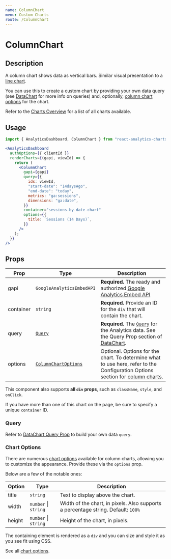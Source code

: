 ```yaml
---
name: ColumnChart
menu: Custom Charts
route: /ColumnChart
---
```



<h1>ColumnChart</h1>

## Description

A column chart shows data as vertical bars. Similar visual presentation to a [line chart](/LineChart).

You can use this to create a custom chart by providing your own data query (see [DataChart](/DataChart) for more info on queries) and,
optionally, [column chart options](https://developers.google.com/chart/interactive/docs/gallery/columnchart#configuration-options) for the chart.

Refer to the [Charts Overview](/charts) for a list of all charts available.

## Usage

```jsx
import { AnalyticsDashboard, ColumnChart } from "react-analytics-charts";
```

```jsx
<AnalyticsDashboard
  authOptions={{ clientId }}
  renderCharts={(gapi, viewId) => {
    return (
      <ColumnChart
        gapi={gapi}
        query={{
          ids: viewId,
          "start-date": "14daysAgo",
          "end-date": "today",
          metrics: "ga:sessions",
          dimensions: "ga:date",
        }}
        container="sessions-by-date-chart"
        options={{
          title: `Sessions (14 Days)`,
        }}
      />
    );
  }}
/>
```

## Props

| Prop      | Type                                                                                                                   | Description                                                                                                                                                                                                                     |
| --------- | ---------------------------------------------------------------------------------------------------------------------- | ------------------------------------------------------------------------------------------------------------------------------------------------------------------------------------------------------------------------------- |
| gapi      | `GoogleAnalyticsEmbedAPI`                                                                                              | **Required.** The ready and authorized [Google Analytics Embed API](https://justinmahar.github.io/react-use-analytics-api/)                                                                                                     |
| container | `string`                                                                                                               | **Required.** Provide an ID for the `div` that will contain the chart.                                                                                                                                                          |
| query     | [`Query`](/DataChart#query-prop)                                                                                       | **Required.** The [`Query`](/DataChart#query-prop) for the Analytics data. See the Query Prop section of [DataChart](/DataChart).                                                                                               |
| options   | [`ColumnChartOptions`](https://developers.google.com/chart/interactive/docs/gallery/columnchart#configuration-options) | Optional. Options for the chart. To determine what to use here, refer to the Configuration Options section for [column charts](https://developers.google.com/chart/interactive/docs/gallery/columnchart#configuration-options). |

This component also supports **all `div` props**, such as `className`, `style`, and `onClick`.

If you have more than one of this chart on the page, be sure to specify a unique `container` ID.

### Query

Refer to [DataChart Query Prop](/DataChart#query-prop) to build your own data `query`.

### Chart Options

There are numerous [chart options](https://developers.google.com/chart/interactive/docs/gallery/columnchart#configuration-options) available for
column charts, allowing you to customize the appearance. Provide these via the `options` prop.

Below are a few of the notable ones:

| Option | Type                     | Description                                                                       |
| ------ | ------------------------ | --------------------------------------------------------------------------------- |
| title  | `string`                 | Text to display above the chart.                                                  |
| width  | `number` &#124; `string` | Width of the chart, in pixels. Also supports a percentage string. Default: `100%` |
| height | `number` &#124; `string` | Height of the chart, in pixels.                                                   |

The containing element is rendered as a `div` and you can size and style it as you see fit using CSS.

See all [chart options](https://developers.google.com/chart/interactive/docs/gallery/columnchart#configuration-options).
